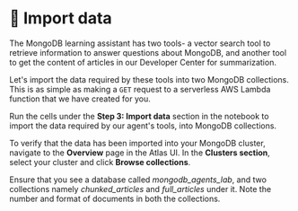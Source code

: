 
# 👐 Import data

The MongoDB learning assistant has two tools- a vector search tool to retrieve information to answer questions about MongoDB, and another tool to get the content of articles in our Developer Center for summarization.

Let's import the data required by these tools into two MongoDB collections. This is as simple as making a `GET` request to a serverless AWS Lambda function that we have created for you.

Run the cells under the **Step 3: Import data** section in the notebook to import the data required by our agent's tools, into MongoDB collections.

To verify that the data has been imported into your MongoDB cluster, navigate to the **Overview** page in the Atlas UI. In the **Clusters section**, select your cluster and click **Browse collections**.

<Screenshot url="https://cloud.mongodb.com" src="img/screenshots/50-agent-tools/4-import-data/1-browse-collections.png" alt="Browse collections" />

Ensure that you see a database called _mongodb_agents_lab_, and two collections namely _chunked_articles_ and _full_articles_ under it. Note the number and format of documents in both the collections.

<Screenshot url="https://cloud.mongodb.com" src="img/screenshots/50-agent-tools/4-import-data/2-chunked-collection.png" alt="Chunked collection" />

<Screenshot url="https://cloud.mongodb.com" src="img/screenshots/50-agent-tools/4-import-data/3-full-collection.png" alt="Full collection" />